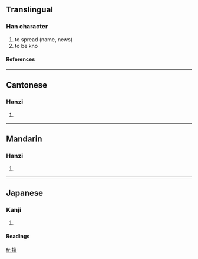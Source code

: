 ==Translingual==
===Han character===
{{Han char|rn=64|rad=手|as=11|sn=14|four=5002<sub>7</sub>|canj=手卜山月 (QYUB)}}
# to spread (name, news)
# to be kno
====References====
{{Han ref|kx=0450.010|dkj=12587|dj=0800.210|hdz=31935.110|uh=645B|ud=25691|bh=E1DB|bd=57819}}

----
==Cantonese==
===Hanzi===
{{yue-hanzi|jyut=|y=lei4}}
# {{defn|Cantonese}}

----
==Mandarin==
===Hanzi===
{{cmn-hanzi|pin=[[chī]] (chi1)|wg=ch'ih<sup>1</sup>}}
# {{defn|Mandarin}}

----
==Japanese==
===Kanji===
{{ja-kanji|grade=|rs=手11}}
# {{defn|Japanese}} 
====Readings====
{{ja-readings|on=[[ち]] (chi), [[り]] (ri)|kun=[[しく]] (shiku), [[のべる]] (noberu)}}

[[fr:摛]]